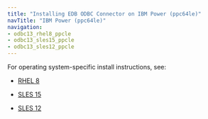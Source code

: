 ```yaml
---
title: "Installing EDB ODBC Connector on IBM Power (ppc64le)"
navTitle: "IBM Power (ppc64le)"
navigation:
- odbc13_rhel8_ppcle
- odbc13_sles15_ppcle
- odbc13_sles12_ppcle
---
```


For operating system-specific install instructions, see:

  - [RHEL 8](odbc13_rhel8_ppcle)

  - [SLES 15](odbc13_sles15_ppcle)
  - [SLES 12](odbc13_sles12_ppcle)

